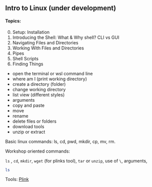 ## Intro to Linux (under development)

#### Topics: 

0. Setup: Installation
1. Introducing the Shell: What & Why shell? CLI vs GUI
2. Navigating Files and Directories
3. Working With Files and Directories
4. Pipes 
6. Shell Scripts
7. Finding Things


- open the terminal or wsl command line
- where am I (print working directory)
- create a directory (folder)
- change working directory
- list view (different styles)
- arguments
- copy and paste
- move
- rename
- delete files or folders
- download tools
- unzip or extract


Basic linux commands: ls, cd, pwd, mkdir, cp, mv, rm.


Workshop oriented commands:

`ls` , `cd`, `mkdir`, `wget` (for plinks tool), `tar` or `unzip`, use of `\`, arguments,


```bash
ls
```


Tools: [Plink](https://zzz.bwh.harvard.edu/plink/dist/plink-latest.zip)

